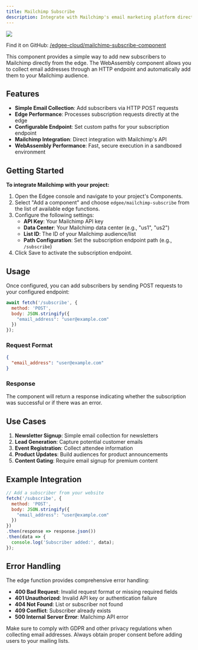 ```yaml
---
title: Mailchimp Subscribe
description: Integrate with Mailchimp's email marketing platform directly from the edge, **powered by edge functions**.
---
```


<img src="/images/banners/mailchimp.png" className="rounded-lg" noZoom />


<EdgeeSdk />

Find it on GitHub: [<Icon icon="github" iconType="solid" /> /edgee-cloud/mailchimp-subscribe-component](https://github.com/edgee-cloud/mailchimp-subscribe-component)

This component provides a simple way to add new subscribers to Mailchimp directly from the edge. The WebAssembly component allows you to collect email addresses through an HTTP endpoint and automatically add them to your Mailchimp audience.

## Features

- **Simple Email Collection**: Add subscribers via HTTP POST requests
- **Edge Performance**: Processes subscription requests directly at the edge
- **Configurable Endpoint**: Set custom paths for your subscription endpoint
- **Mailchimp Integration**: Direct integration with Mailchimp's API
- **WebAssembly Performance**: Fast, secure execution in a sandboxed environment

## Getting Started

**To integrate Mailchimp with your project:**

1. Open the Edgee console and navigate to your project's Components.
2. Select "Add a component" and choose `edgee/mailchimp-subscribe` from the list of available edge functions.
3. Configure the following settings:
   - **API Key**: Your Mailchimp API key
   - **Data Center**: Your Mailchimp data center (e.g., "us1", "us2")
   - **List ID**: The ID of your Mailchimp audience/list
   - **Path Configuration**: Set the subscription endpoint path (e.g., `/subscribe`)
4. Click Save to activate the subscription endpoint.

## Usage

Once configured, you can add subscribers by sending POST requests to your configured endpoint:

```javascript
await fetch('/subscribe', {
  method: 'POST',
  body: JSON.stringify({
    "email_address": "user@example.com"
  })
});
```

### Request Format
```json
{
  "email_address": "user@example.com"
}
```

### Response
The component will return a response indicating whether the subscription was successful or if there was an error.


## Use Cases

1. **Newsletter Signup**: Simple email collection for newsletters
2. **Lead Generation**: Capture potential customer emails
3. **Event Registration**: Collect attendee information
4. **Product Updates**: Build audiences for product announcements
5. **Content Gating**: Require email signup for premium content

## Example Integration

```javascript
// Add a subscriber from your website
fetch('/subscribe', {
  method: 'POST',
  body: JSON.stringify({
    "email_address": "user@example.com"
  })
})
.then(response => response.json())
.then(data => {
  console.log('Subscriber added:', data);
});
```

## Error Handling

The edge function provides comprehensive error handling:

- **400 Bad Request**: Invalid request format or missing required fields
- **401 Unauthorized**: Invalid API key or authentication failure
- **404 Not Found**: List or subscriber not found
- **409 Conflict**: Subscriber already exists
- **500 Internal Server Error**: Mailchimp API error

<Note>
  Make sure to comply with GDPR and other privacy regulations when collecting email addresses. 
  Always obtain proper consent before adding users to your mailing lists.
</Note>
